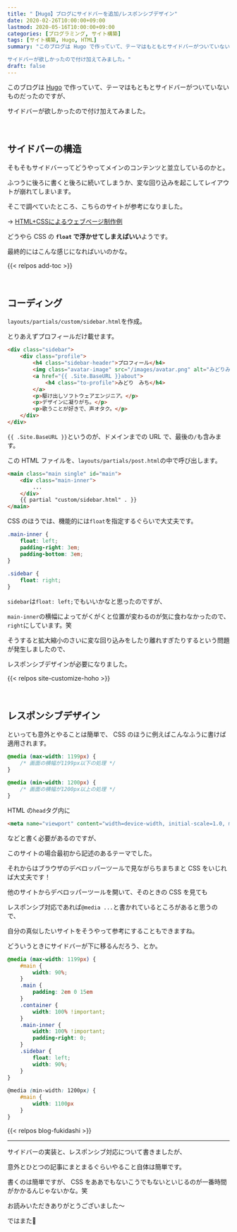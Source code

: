 ```yaml
---
title: "【Hugo】ブログにサイドバーを追加/レスポンシブデザイン"
date: 2020-02-26T10:00:00+09:00
lastmod: 2020-05-16T10:00:00+09:00
categories: [プログラミング, サイト構築]
tags: [サイト構築, Hugo, HTML]
summary: "このブログは Hugo で作っていて、テーマはもともとサイドバーがついていないものだったのですが、

サイドバーが欲しかったので付け加えてみました。"
draft: false
---
```


このブログは [Hugo](https://gohugo.io/) で作っていて、テーマはもともとサイドバーがついていないものだったのですが、

サイドバーが欲しかったので付け加えてみました。
<!--more-->
<br />

## サイドバーの構造

そもそもサイドバーってどうやってメインのコンテンツと並立しているのかと。

ふつうに後ろに書くと後ろに続いてしまうか、変な回り込みを起こしてレイアウトが崩れてしまいます。

そこで調べていたところ、こちらのサイトが参考になりました。

→ [HTML+CSSによるウェブページ制作例](http://www.htmq.com/csskihon/401.shtml)

どうやら CSS の **`float` で浮かせてしまえばいい**ようです。

最終的にはこんな感じになればいいのかな。

<postimage src="blueprint" ext="png" alt="完成イメージ" />

{{< relpos add-toc >}}

<br />

## コーディング

`layouts/partials/custom/sidebar.html`を作成。

とりあえずプロフィールだけ載せます。

```html name=sidebar.html
<div class="sidebar">
    <div class="profile">
        <h4 class="sidebar-header">プロフィール</h4>
        <img class="avatar-image" src="/images/avatar.png" alt="みどりみち">
        <a href="{{ .Site.BaseURL }}about">
            <h4 class="to-profile">みどり　みち</h4>
        </a>
        <p>駆け出しソフトウェアエンジニア。</p>
        <p>デザインに凝りがち。</p>
        <p>歌うことが好きで、声オタク。</p>
    </div>
</div>
```

`{{ .Site.BaseURL }}`というのが、ドメインまでの URL で、最後の`/`も含みます。

この HTML ファイルを、`layouts/partials/post.html`の中で呼び出します。

```html name=post.html hl_lines=5
<main class="main single" id="main">
    <div class="main-inner">
        ...
    </div>
    {{ partial "custom/sidebar.html" . }}
</main>
```

CSS のほうでは、機能的には`float`を指定するぐらいで大丈夫です。

```css name=/assets/scss/_custom/custom.scss　または　/static/css/custom.css hl_lines=2,8
.main-inner {
    float: left;
    padding-right: 3em;
    padding-bottom: 3em;
}
　
.sidebar {
    float: right;
}
```

`sidebar`は`float: left;`でもいいかなと思ったのですが、

`main-inner`の横幅によってがくがくと位置が変わるのが気に食わなかったので、`right`にしています。笑

そうすると拡大縮小のさいに変な回り込みをしたり離れすぎたりするという問題が発生しましたので、

レスポンシブデザインが必要になりました。

{{< relpos site-customize-hoho >}}

<br />

## レスポンシブデザイン

といっても意外とやることは簡単で、 CSS のほうに例えばこんなふうに書けば適用されます。

```css
@media (max-width: 1199px) {
    /* 画面の横幅が1199px以下の処理 */
}
　
@media (min-width: 1200px) {
    /* 画面の横幅が1200px以上の処理 */
}
```

HTML の`head`タグ内に

```html hide_nums
<meta name="viewport" content="width=device-width, initial-scale=1.0, maximum-scale=2.0, user-scalable=yes">
```

などと書く必要があるのですが、

このサイトの場合最初から記述のあるテーマでした。

それからはブラウザのデベロッパーツールで見ながらちまちまと CSS をいじれば大丈夫です！

他のサイトからデベロッパーツールを開いて、そのときの CSS を見ても

レスポンシブ対応であれば`@media ...`と書かれているところがあると思うので、

自分の真似したいサイトをそうやって参考にすることもできますね。

どういうときにサイドバーが下に移るんだろう、とか。

```scss name=custom.scss
@media (max-width: 1199px) {
    #main {
        width: 90%;
    }
    .main {
        padding: 2em 0 15em
    }
    .container {
        width: 100% !important;
    }
    .main-inner {
        width: 100% !important;
        padding-right: 0;
    }
    .sidebar {
        float: left;
        width: 90%;
    }
}
　
@media (min-width: 1200px) {
    #main {
        width: 1100px
    }
}
```

{{< relpos blog-fukidashi >}}

---

サイドバーの実装と、レスポンシブ対応について書きましたが、

意外とひとつの記事にまとまるぐらいやること自体は簡単です。

書くのは簡単ですが、 CSS をああでもないこうでもないといじるのが一番時間がかかるんじゃないかな。笑

お読みいただきありがとうございました～

ではまた:wave:

